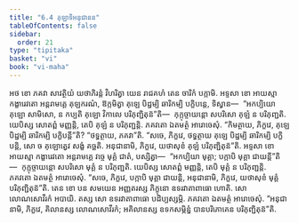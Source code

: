 ```yaml
---
title: "6.4 គុឡាទិអនុជានន"
tableOfContents: false
sidebar:
  order: 21
type: "tipitaka"
basket: "vi"
book: "vi-maha"
---
```



<DynamicBreadcrumb />

<Division number="272" book="vi-maha">

<Paragraph number="1248" book="vi-maha">
អថ ខោ ភគវា សាវត្ថិយំ យថាភិរន្តំ វិហរិត្វា យេន រាជគហំ តេន ចារិកំ បក្កាមិ. អទ្ទសា ខោ អាយស្មា កង្ខារេវតោ អន្តរាមគ្គេ គុឡករណំ, ឱក្កមិត្វា គុឡេ បិដ្ឋម្បិ ឆារិកម្បិ បក្ខិបន្តេ, ទិស្វាន—  “អកប្បិយោ គុឡោ សាមិសោ, ន កប្បតិ គុឡោ វិកាលេ បរិភុញ្ជិតុន៑”តិ—  កុក្កុច្ចាយន្តោ សបរិសោ គុឡំ ន បរិភុញ្ជតិ. យេបិស្ស សោតព្ពំ មញ្ញន្តិ, តេបិ គុឡំ ន បរិភុញ្ជន្តិ. ភគវតោ ឯតមត្ថំ អារោចេសុំ. “កិមត្ថាយ, ភិក្ខវេ, គុឡេ បិដ្ឋម្បិ ឆារិកម្បិ បក្ខិបន្តី”តិ? “ថទ្ធត្ថាយ, ភគវា”តិ. “សចេ, ភិក្ខវេ, ថទ្ធត្ថាយ គុឡេ បិដ្ឋម្បិ ឆារិកម្បិ បក្ខិបន្តិ, សោ ច គុឡោត្វេវ សង្ខំ គច្ឆតិ. អនុជានាមិ, ភិក្ខវេ, យថាសុខំ គុឡំ បរិភុញ្ជិតុន៑”តិ.
</Paragraph>

<Paragraph number="1249" book="vi-maha">
អទ្ទសា ខោ អាយស្មា កង្ខារេវតោ អន្តរាមគ្គេ វច្ចេ មុគ្គំ ជាតំ, បស្សិត្វា—  “អកប្បិយា មុគ្គា; បក្កាបិ មុគ្គា ជាយន្តី”តិ—  កុក្កុច្ចាយន្តោ សបរិសោ មុគ្គំ ន បរិភុញ្ជតិ. យេបិស្ស សោតព្ពំ មញ្ញន្តិ, តេបិ មុគ្គំ ន បរិភុញ្ជន្តិ. ភគវតោ ឯតមត្ថំ អារោចេសុំ. “សចេ, ភិក្ខវេ, បក្កាបិ មុគ្គា ជាយន្តិ, អនុជានាមិ, ភិក្ខវេ, យថាសុខំ មុគ្គំ បរិភុញ្ជិតុន៑”តិ.
</Paragraph>

</Division>
<Division number="273" book="vi-maha">

<Paragraph number="1250" book="vi-maha">
តេន ខោ បន សមយេន អញ្ញតរស្ស ភិក្ខុនោ ឧទរវាតាពាធោ ហោតិ. សោ លោណសោវីរកំ អបាយិ. តស្ស សោ ឧទរវាតាពាធោ បដិប្បស្សម្ភិ. ភគវតោ ឯតមត្ថំ អារោចេសុំ. “អនុជានាមិ, ភិក្ខវេ, គិលានស្ស លោណសោវីរកំ; អគិលានស្ស ឧទកសម្ភិន្នំ បានបរិភោគេន បរិភុញ្ជិតុន៑”តិ.
</Paragraph>
</Division>